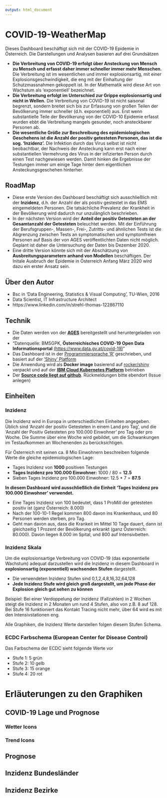 ```yaml
---
output: html_document
---
```


# COVID-19-WeatherMap

Dieses Dashboard beschäftigt sich mit der COVID-19 Epidemie in Österreich. Die Darstellungen und Analysen basieren auf drei Grundsätzen

- **Die Verbreitung von COVID-19 erfolgt über Ansteckung von Mensch zu Mensch und erfasst daher immer schneller immer mehr Menschen.** Die Verbreitung ist im wesentlichen und immer explosionsartig, mit einer Explosionsgeschwindigkeit, die eng mit der Einhaltung der Schutzmassnahmen gekoppelt ist. In der Mathematik wird diese Art von Wachstum als 'exponentiell' bezeichnet. 
- **Die Verbreitung erfolgt im Unterschied zur Grippe explosionsartig und nicht in Wellen.** Die Verbreitung von COVID-19 ist nicht saisonal begrenzt, sondern breitet sich bis zur Erfassung von großen Teilen der Bevölkerung immer schneller (d.h. exponentiell) aus. Erst wenn substantielle Teile der Bevölkerung von der COVID-10 Epidemie erfasst wurden ebbt die Verbreitung mangels gesunder, noch ansteckbarer Personen ab.
- **Die wesentliche Größe zur Beschreibung des epidemiologischen Geschehens ist die Anzahl der positiv getesteten Personen, das ist die sog. 'Inzidenz'.**  Die Infektion durch das Virus selbst ist nicht beobachtbar, der Nachweis der Ansteckung kann erst nach einer substantiellen Vermehrung des Virus in der infizierten Person durch einen Test nachgewiesen werden. Damit hinken die Ergebnisse der Testungen immer um einige Tage hinter dem eigentlichen Ansteckungsgeschehen hinterher.

## RoadMap

- Diese erste Version des Dashboard beschäftigt sich ausschließlich mit der **Inzidenz**, d.h. der Anzahl der als positiv gestestet in das EMS eingemeldeten Personen.
Die tatsächliche Prevalenz der Krankheit in der Bevölkerung wird dadurch nur unzulänglich beschrieben.
- In der nächsten Version wird der **Anteil der positiv Getesteten an der Gesamtanzahl der Getesteten** beleuchtet werden.
Mit der Einführung der Berufsgruppen-, Massen-, Frei-, Zutritts- und ähnlichen Tests ist die Abgrenzung zwischen Tests an symptomatischen und symptomfreien Personen 
auf Basis der von AGES veröffentlichten Daten nicht möglich. Geplant ist daher die Untersuchung der Daten bis Dezember 2020.
- Eine dritte Version könnte sich mit der Abschätzung von **Ausbreitungsparametern anhand von Modellen** beschäftigen. 
  Der Initale Ausbruch der Epidemie in Österreich Anfang März 2020 wird dazu ein erster Ansatz sein. 

## Über den Autor

- Bsc in 'Data Engineering, Statistics & Visual Computing', TU-Wien, 2016
- Data Scientist, IT Infrastructure Architect
- https://www.linkedin.com/in/strehl-thomas-122867110

## Technik

- Die Daten werden von der **[AGES](https://covid19-dashboard.ages.at)** bereitgestellt und heruntergeladen von der
- "Datenquelle: BMSGPK, **Österreichisches COVID-19 Open Data Informationsportal** [(https://www.data.gv.at/covid-19)](https://www.data.gv.at/covid-19)"
- Das Dashboard ist in der [Programmiersprache 'R'](https://www.r-project.org) geschrieben, und basiert auf der ['Shiny' Platform](https://shiny.rstudio.com)
- Die Anwendung wird als **Docker image** basierend auf [rocker/shiny](https://hub.docker.com/r/rocker/shiny) verpackt und auf der **[IBM Cloud Kubernetes Platform](https://www.ibm.com/de-de/cloud/kubernetes-service)** betrieben 
- Der **[Source code liegt auf github](https://github.com/at062084/COVID-19-WeatherMap)**. Rückmeldungen bitte ebendort (Issue anlegen)


## Einheiten


### Inzidenz

Die Inzidenz wird in Europa in unterschiedlichen Einheiten angegeben. Üblich sind 'Anzahl der positiv Getesteten in einem Land pro Tag', und die 'Anzahl der Positiv Getesteten pro 100.000 Einwohner' pro Tag oder pro Woche. Die Summe über eine Woche wird gebildet, um die Schwankungen im Testaufkommen an Wochenenden zu berücksichtigen. 

Für Österreich mit seinen ca. 8 Mio Einwohnern beschreiben folgende Werte die gleiche epidemiologischen Lage:

- Tages Inzidenz von **1000** positiven Testungen
- **Tages Inzidenz pro 100.000 Einwohner:** 1000 / 80 = **12.5**
- Sieben Tages Inzidenz pro 100.000 Einwohner: 12.5 * 7 = **87.5**

**In diesem Dashboard wird ausschließlich die Einheit 'Tages Inzidenz pro 100.000 Einwohner' verwendet.**

- Eine Tages Inzidenz von 100 bedeutet, dass 1 ProMill der getesteten positiv ist (ganz Österreich: 8.000)
- Nach der 100-10-1 Regel kommen 800 davon ins Krankenhaus, und 80 Personen werden sterben, pro Tag.
- Geht man davon aus, dass die Krankeit im Mittel 10 Tage dauert, dann ist gleichzeitig 1 Prozent der Bevölkerung erkrankt (ganz Österreich: 80.000). Davon liegen 8.000 im Spital, und 800 auf Intensivbetten.

### Inzidenz Skala

Um die explosionsartige Verbreitung von COVID-19 (das exponentielle Wachstum) adequat darzustellen wird die Inzidenz in diesem Dashboard in **explosionsartig (exponentiell) wachsenden Stufen** dargestellt. 

- Die verwendeten Inzidenz Stufen sind 0,1,2,4,8,16,32,64,128
- **Jede Inzidenz Stufe wird gleich groß dargestellt, um jede Phase der Explosion gleich gut sehen zu können**

Beispiel: Bei einer Verdoppelung der Inzidenz (Fallzahlen) in 2 Wochen steigt die Inzidenz in 2 Monaten um rund 4 Stufen, also von z.B. 8 auf 128. Bei Stufe 16 funktioniert das Kontakt Tracing nicht mehr, über 64 wird es mit den Intensivstationen eng. 

Alle Graphiken, die Inzidenz Werte darstellen folgen diesem Stufen Schema. 


### ECDC Farbschema (European Center for Disease Control)

Das Farbschema der ECDC sieht folgende Werte vor

- Stufe 1: 5  grün
- Stufe 2: 10 gelb
- Stufe 3: 15 orange
- Stufe 4: 20 rot

# Erläuterungen zu den Graphiken

## COVID-19 Lage und Prognose

### Wetter Icons

### Trend Icons

## Prognose

## Inzidenz Bundesländer

## Inzidenz Bezirke



